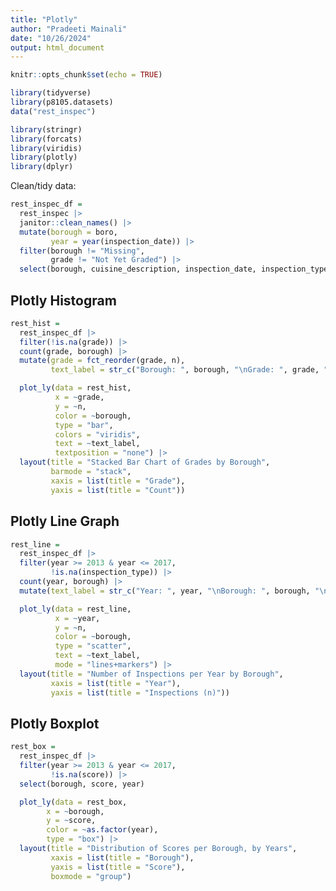 ```yaml
---
title: "Plotly"
author: "Pradeeti Mainali"
date: "10/26/2024"
output: html_document
---
```


```r
knitr::opts_chunk$set(echo = TRUE)
```

```r
library(tidyverse)
library(p8105.datasets)
data("rest_inspec")

library(stringr)
library(forcats)
library(viridis)
library(plotly)
library(dplyr)
```

Clean/tidy data:

```r
rest_inspec_df = 
  rest_inspec |>
  janitor::clean_names() |>
  mutate(borough = boro,
         year = year(inspection_date)) |>
  filter(borough != "Missing",
         grade != "Not Yet Graded") |>
  select(borough, cuisine_description, inspection_date, inspection_type, score, zipcode, grade, grade_date, year)
```

## Plotly Histogram

```r
rest_hist =
  rest_inspec_df |> 
  filter(!is.na(grade)) |> 
  count(grade, borough) |> 
  mutate(grade = fct_reorder(grade, n),
         text_label = str_c("Borough: ", borough, "\nGrade: ", grade, "\nCount: ", n))

  plot_ly(data = rest_hist, 
          x = ~grade, 
          y = ~n, 
          color = ~borough, 
          type = "bar", 
          colors = "viridis",
          text = ~text_label,
          textposition = "none") |>
  layout(title = "Stacked Bar Chart of Grades by Borough",
         barmode = "stack",
         xaxis = list(title = "Grade"),
         yaxis = list(title = "Count"))
```

## Plotly Line Graph

```r
rest_line =
  rest_inspec_df |>
  filter(year >= 2013 & year <= 2017,
         !is.na(inspection_type)) |>
  count(year, borough) |>
  mutate(text_label = str_c("Year: ", year, "\nBorough: ", borough, "\nCount: ", n))

  plot_ly(data = rest_line,
          x = ~year, 
          y = ~n, 
          color = ~borough, 
          type = "scatter",
          text = ~text_label,
          mode = "lines+markers") |>
  layout(title = "Number of Inspections per Year by Borough",
         xaxis = list(title = "Year"),
         yaxis = list(title = "Inspections (n)"))
```

## Plotly Boxplot

```r
rest_box = 
  rest_inspec_df |>
  filter(year >= 2013 & year <= 2017,
         !is.na(score)) |>
  select(borough, score, year)

  plot_ly(data = rest_box, 
        x = ~borough, 
        y = ~score,
        color = ~as.factor(year),
        type = "box") |>
  layout(title = "Distribution of Scores per Borough, by Years",
         xaxis = list(title = "Borough"),
         yaxis = list(title = "Score"),
         boxmode = "group")
```




